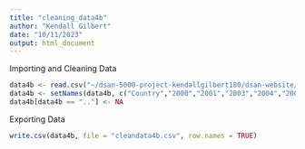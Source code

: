 ```yaml
---
title: "cleaning_data4b"
author: "Kendall Gilbert"
date: "10/11/2023"
output: html_document
---
```


Importing and Cleaning Data
```R
data4b <- read.csv("~/dsan-5000-project-kendallgilbert180/dsan-website/5000-website/data/00-raw-data/4b.csv", header=FALSE, comment.char="#")
data4b <- setNames(data4b, c("Country","2000","2001","2003","2004","2005","2006","2007","2008","2009", "2010", "2011","2012","2013","2014","2015","2016","2017", "2018", "2019", "2020", "2021"))
data4b[data4b == ".."] <- NA
```

Exporting Data 
```R
write.csv(data4b, file = "cleandata4b.csv", row.names = TRUE)

```
